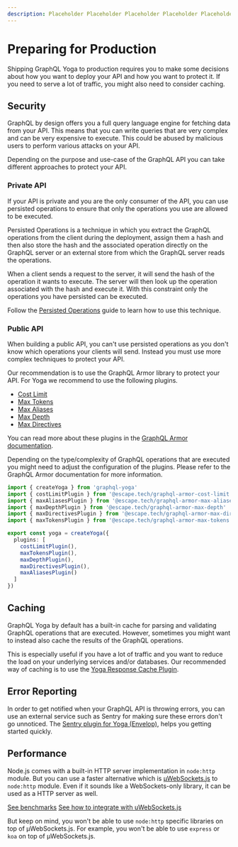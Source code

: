 ```yaml
---
description: Placeholder Placeholder Placeholder Placeholder Placeholder Placeholder
---
```



# Preparing for Production

Shipping GraphQL Yoga to production requires you to make some decisions about how you want to deploy
your API and how you want to protect it. If you need to serve a lot of traffic, you might also need
to consider caching.

## Security

GraphQL by design offers you a full query language engine for fetching data from your API. This
means that you can write queries that are very complex and can be very expensive to execute. This
could be abused by malicious users to perform various attacks on your API.

Depending on the purpose and use-case of the GraphQL API you can take different approaches to
protect your API.

### Private API

If your API is private and you are the only consumer of the API, you can use persisted operations to
ensure that only the operations you use are allowed to be executed.

Persisted Operations is a technique in which you extract the GraphQL operations from the client
during the deployment, assign them a hash and then also store the hash and the associated operation
directly on the GraphQL server or an external store from which the GraphQL server reads the
operations.

When a client sends a request to the server, it will send the hash of the operation it wants to
execute. The server will then look up the operation associated with the hash and execute it. With
this constraint only the operations you have persisted can be executed.

Follow the [Persisted Operations](/docs/features/persisted-operations) guide to learn how to use
this technique.

### Public API

When building a public API, you can't use persisted operations as you don't know which operations
your clients will send. Instead you must use more complex techniques to protect your API.

Our recommendation is to use the GraphQL Armor library to protect your API. For Yoga we recommend to
use the following plugins.

- [Cost Limit](https://escape.tech/graphql-armor/docs/plugins/cost-limit)
- [Max Tokens](https://escape.tech/graphql-armor/docs/plugins/max-tokens)
- [Max Aliases](https://escape.tech/graphql-armor/docs/plugins/max-aliases)
- [Max Depth](https://escape.tech/graphql-armor/docs/plugins/max-depth)
- [Max Directives](https://escape.tech/graphql-armor/docs/plugins/max-directives)

You can read more about these plugins in the
[GraphQL Armor documentation](https://escape.tech/graphql-armor/docs/plugins).

<Callout>
  Depending on the type/complexity of GraphQL operations that are executed you might need to adjust
  the configuration of the plugins. Please refer to the GraphQL Armor documentation for more
  information.
</Callout>

```ts filename="Simple escape security setup"
import { createYoga } from 'graphql-yoga'
import { costLimitPlugin } from '@escape.tech/graphql-armor-cost-limit'
import { maxAliasesPlugin } from '@escape.tech/graphql-armor-max-aliases'
import { maxDepthPlugin } from '@escape.tech/graphql-armor-max-depth'
import { maxDirectivesPlugin } from '@escape.tech/graphql-armor-max-directives'
import { maxTokensPlugin } from '@escape.tech/graphql-armor-max-tokens'

export const yoga = createYoga({
  plugins: [
    costLimitPlugin(),
    maxTokensPlugin(),
    maxDepthPlugin(),
    maxDirectivesPlugin(),
    maxAliasesPlugin()
  ]
})
```

## Caching

GraphQL Yoga by default has a built-in cache for parsing and validating GraphQL operations that are
executed. However, sometimes you might want to instead also cache the results of the GraphQL
operations.

This is especially useful if you have a lot of traffic and you want to reduce the load on your
underlying services and/or databases. Our recommended way of caching is to use the
[Yoga Response Cache Plugin](/docs/features/response-caching).

## Error Reporting

In order to get notified when your GraphQL API is throwing errors, you can use an external service
such as Sentry for making sure these errors don't go unnoticed. The
[Sentry plugin for Yoga (Envelop)](https://the-guild.dev/graphql/envelop/plugins/use-sentry), helps
you getting started quickly.

## Performance

Node.js comes with a built-in HTTP server implementation in `node:http` module. But you can use a
faster alternative which is [µWebSockets.js](/docs/integrations/integration-with-uwebsockets) to
`node:http` module. Even if it sounds like a WebSockets-only library, it can be used as a HTTP
server as well.

[See benchmarks](https://github.com/uNetworking/uWebSockets/tree/master/benchmarks#benchmark-driven-development)
[See how to integrate with uWebSockets.js](/docs/integrations/integration-with-uwebsockets)

But keep on mind, you won't be able to use `node:http` specific libraries on top of µWebSockets.js.
For example, you won't be able to use `express` or `koa` on top of µWebSockets.js.
